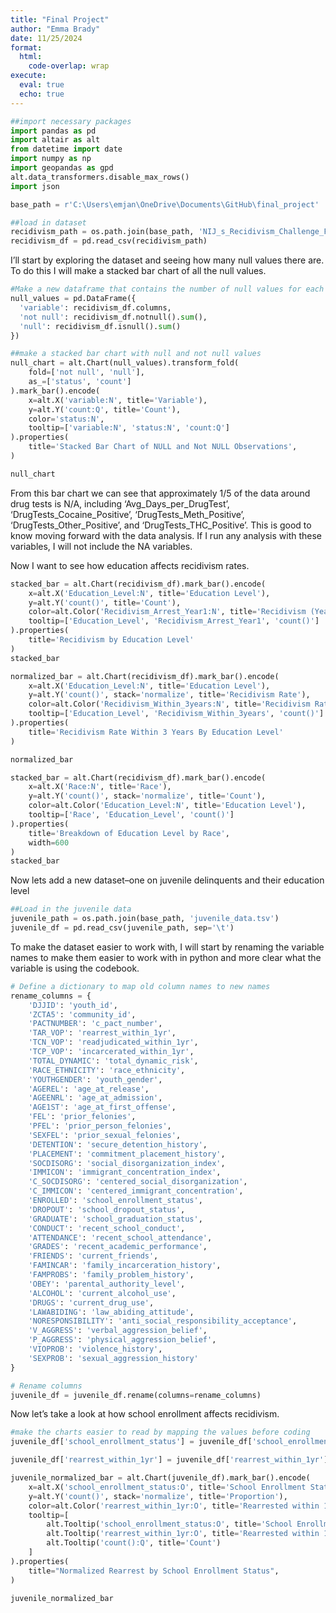 ```yaml
---
title: "Final Project"
author: "Emma Brady"
date: 11/25/2024
format: 
  html: 
    code-overlap: wrap
execute:
  eval: true
  echo: true
---
```


```python
##import necessary packages
import pandas as pd
import altair as alt 
from datetime import date
import numpy as np
import geopandas as gpd
alt.data_transformers.disable_max_rows()
import json

base_path = r'C:\Users\emjan\OneDrive\Documents\GitHub\final_project'
```

```python
##load in dataset
recidivism_path = os.path.join(base_path, 'NIJ_s_Recidivism_Challenge_Full_Dataset_20241125.csv')
recidivism_df = pd.read_csv(recidivism_path)
```

I'll start by exploring the dataset and seeing how many null values there are. To do this I will make a stacked bar chart of all the null values.
```python
#Make a new dataframe that contains the number of null values for each variable
null_values = pd.DataFrame({
  'variable': recidivism_df.columns,
  'not null': recidivism_df.notnull().sum(),
  'null': recidivism_df.isnull().sum()
})
```

```python
##make a stacked bar chart with null and not null values
null_chart = alt.Chart(null_values).transform_fold(
    fold=['not null', 'null'],
    as_=['status', 'count']
).mark_bar().encode(
    x=alt.X('variable:N', title='Variable'),
    y=alt.Y('count:Q', title='Count'),
    color='status:N',
    tooltip=['variable:N', 'status:N', 'count:Q']
).properties(
    title='Stacked Bar Chart of NULL and Not NULL Observations',
)

null_chart
```
From this bar chart we can see that approximately 1/5 of the data around drug tests is N/A, including 'Avg_Days_per_DrugTest', 'DrugTests_Cocaine_Positive', 'DrugTests_Meth_Positive', 'DrugTests_Other_Positive', and 'DrugTests_THC_Positive'. This is good to know moving forward with the data analysis. If I run any analysis with these variables, I will not include the NA variables.

Now I want to see how education affects recidivism rates.

```python
stacked_bar = alt.Chart(recidivism_df).mark_bar().encode(
    x=alt.X('Education_Level:N', title='Education Level'),
    y=alt.Y('count()', title='Count'),
    color=alt.Color('Recidivism_Arrest_Year1:N', title='Recidivism (Year 1)'),
    tooltip=['Education_Level', 'Recidivism_Arrest_Year1', 'count()']
).properties(
    title='Recidivism by Education Level'
)
stacked_bar
```

```python
normalized_bar = alt.Chart(recidivism_df).mark_bar().encode(
    x=alt.X('Education_Level:N', title='Education Level'),
    y=alt.Y('count()', stack='normalize', title='Recidivism Rate'),
    color=alt.Color('Recidivism_Within_3years:N', title='Recidivism Rate'),
    tooltip=['Education_Level', 'Recidivism_Within_3years', 'count()']
).properties(
    title='Recidivism Rate Within 3 Years By Education Level'
)

normalized_bar
```

```python
stacked_bar = alt.Chart(recidivism_df).mark_bar().encode(
    x=alt.X('Race:N', title='Race'),
    y=alt.Y('count()', stack='normalize', title='Count'),
    color=alt.Color('Education_Level:N', title='Education Level'),
    tooltip=['Race', 'Education_Level', 'count()']
).properties(
    title='Breakdown of Education Level by Race',
    width=600
)
stacked_bar
```

Now lets add a new dataset--one on juvenile delinquents and their education level
```python
##Load in the juvenile data
juvenile_path = os.path.join(base_path, 'juvenile_data.tsv')
juvenile_df = pd.read_csv(juvenile_path, sep='\t')
```

To make the dataset easier to work with, I will start by renaming the variable names to make them easier to work with in python and more clear what the variable is using the codebook.
```python
# Define a dictionary to map old column names to new names
rename_columns = {
    'DJJID': 'youth_id',
    'ZCTA5': 'community_id',
    'PACTNUMBER': 'c_pact_number',
    'TAR_VOP': 'rearrest_within_1yr',
    'TCN_VOP': 'readjudicated_within_1yr',
    'TCP_VOP': 'incarcerated_within_1yr',
    'TOTAL_DYNAMIC': 'total_dynamic_risk',
    'RACE_ETHNICITY': 'race_ethnicity',
    'YOUTHGENDER': 'youth_gender',
    'AGEREL': 'age_at_release',
    'AGEENRL': 'age_at_admission',
    'AGE1ST': 'age_at_first_offense',
    'FEL': 'prior_felonies',
    'PFEL': 'prior_person_felonies',
    'SEXFEL': 'prior_sexual_felonies',
    'DETENTION': 'secure_detention_history',
    'PLACEMENT': 'commitment_placement_history',
    'SOCDISORG': 'social_disorganization_index',
    'IMMICON': 'immigrant_concentration_index',
    'C_SOCDISORG': 'centered_social_disorganization',
    'C_IMMICON': 'centered_immigrant_concentration',
    'ENROLLED': 'school_enrollment_status',
    'DROPOUT': 'school_dropout_status',
    'GRADUATE': 'school_graduation_status',
    'CONDUCT': 'recent_school_conduct',
    'ATTENDANCE': 'recent_school_attendance',
    'GRADES': 'recent_academic_performance',
    'FRIENDS': 'current_friends',
    'FAMINCAR': 'family_incarceration_history',
    'FAMPROBS': 'family_problem_history',
    'OBEY': 'parental_authority_level',
    'ALCOHOL': 'current_alcohol_use',
    'DRUGS': 'current_drug_use',
    'LAWABIDING': 'law_abiding_attitude',
    'NORESPONSIBILITY': 'anti_social_responsibility_acceptance',
    'V_AGGRESS': 'verbal_aggression_belief',
    'P_AGGRESS': 'physical_aggression_belief',
    'VIOPROB': 'violence_history',
    'SEXPROB': 'sexual_aggression_history'
}

# Rename columns
juvenile_df = juvenile_df.rename(columns=rename_columns)
```
Now let's take a look at how school enrollment affects recidivism.

```python
#make the charts easier to read by mapping the values before coding
juvenile_df['school_enrollment_status'] = juvenile_df['school_enrollment_status'].map({1: 'Enrolled', 0: 'Not Enrolled'})

juvenile_df['rearrest_within_1yr'] = juvenile_df['rearrest_within_1yr'].map({1: 'Yes', 0: 'No'})
```

```python
juvenile_normalized_bar = alt.Chart(juvenile_df).mark_bar().encode(
    x=alt.X('school_enrollment_status:O', title='School Enrollment Status'),
    y=alt.Y('count()', stack='normalize', title='Proportion'),
    color=alt.Color('rearrest_within_1yr:O', title='Rearrested within 1 Year'),
    tooltip=[
        alt.Tooltip('school_enrollment_status:O', title='School Enrollment Status'),
        alt.Tooltip('rearrest_within_1yr:O', title='Rearrested within 1 Year'),
        alt.Tooltip('count():Q', title='Count')
    ]
).properties(
    title="Normalized Rearrest by School Enrollment Status",
)

juvenile_normalized_bar

```


```python

```

```python

```

```python

```



```python

```